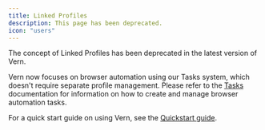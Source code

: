 ```yaml
---
title: Linked Profiles
description: This page has been deprecated.
icon: "users"
---
```


<Note type="warning">
  The concept of Linked Profiles has been deprecated in the latest version of
  Vern.
</Note>

Vern now focuses on browser automation using our Tasks system, which doesn't require separate profile management. Please refer to the [Tasks](/essentials/tasks) documentation for information on how to create and manage browser automation tasks.

For a quick start guide on using Vern, see the [Quickstart guide](/quickstart).
